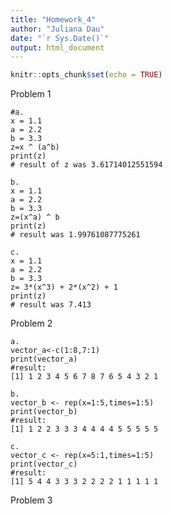 ```yaml
---
title: "Homework_4"
author: "Juliana Dau"
date: "`r Sys.Date()`"
output: html_document
---
```


```r
knitr::opts_chunk$set(echo = TRUE)
```
Problem 1
```
#a. 
x = 1.1
a = 2.2 
b = 3.3
z=x ^ (a^b)
print(z)
# result of z was 3.61714012551594

b. 
x = 1.1
a = 2.2 
b = 3.3
z=(x^a) ^ b
print(z)
# result was 1.99761087775261

c.
x = 1.1
a = 2.2 
b = 3.3
z= 3*(x^3) + 2*(x^2) + 1
print(z)
# result was 7.413

```
Problem 2
```
a.
vector_a<-c(1:8,7:1)
print(vector_a)
#result:
[1] 1 2 3 4 5 6 7 8 7 6 5 4 3 2 1

b. 
vector_b <- rep(x=1:5,times=1:5)
print(vector_b)
#result:
[1] 1 2 2 3 3 3 4 4 4 4 5 5 5 5 5

c.
vector_c <- rep(x=5:1,times=1:5)
print(vector_c)
#result:
[1] 5 4 4 3 3 3 2 2 2 2 1 1 1 1 1

```
Problem 3
